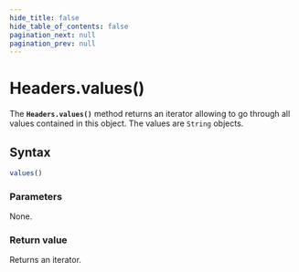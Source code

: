 ```yaml
---
hide_title: false
hide_table_of_contents: false
pagination_next: null
pagination_prev: null
---
```

# Headers.values()

The **`Headers.values()`** method returns an iterator allowing to go through all values contained
in this object. The values are `String` objects.

## Syntax

```js
values()
```

### Parameters

None.

### Return value

Returns an iterator.
